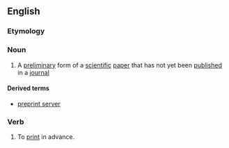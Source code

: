 ==English==

===Etymology===
{{prefix|en|pre|print}}

===Noun===
{{wikipedia}}
{{en-noun}}

# A [[preliminary]] form of a [[scientific]] [[paper]] that has not yet been [[published]] in a [[journal]]

====Derived terms====
* [[preprint server]]

===Verb===
{{en-verb}}

# To [[print]] in advance.